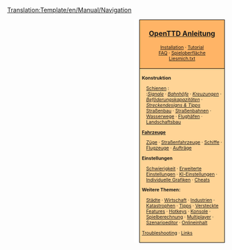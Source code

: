 <noinclude>[[Translation:Template/en/Manual/Navigation]]</noinclude><noinclude></noinclude>
<div style="float:right; padding-left:12px; background:#ffffff;">
<div style="border:1px solid #000000; background:#ffb466; padding:5px; -moz-border-radius-topleft:5px; -moz-border-radius-topright:5px; font-size: 12pt;">
<center><strong><font size="3">[[de/Manual/Main Page|OpenTTD Anleitung]]</font></strong></center>
<div style="font-size: 8pt; text-align: center;">
[[de/Manual/Installation|Installation]] &middot; 
[[de/Manual/Tutorial/Tutorial|Tutorial]]<br />
[[de/Archive/Community/FAQ|FAQ]] &middot; 
[[de/Manual/Spieloberfläche|Spieloberfläche]]<br />
[[de/Liesmich.txt|Liesmich.txt]]
</div>
</div>
<div style="border:1px solid black; border-top-width: 0px; background:#ffd496; padding:5px; -moz-border-radius-bottomleft:5px; -moz-border-radius-bottomright:8px; font-size: 8pt;">

<div style="width: 186px">
'''Konstruktion'''
<div style="margin-left:10px;">
[[de/Manual/Schienenkonstruktion|Schienen]] : <br />
:''[[de/Manual/Signale|Signale]]'' &middot; ''[[de/Manual/Bahnhof|Bahnhöfe]]'' &middot; ''[[de/Community/Junctionary/Main Page|Kreuzungen]]'' &middot; ''[[de/Schienenlayouts|Beföderungskapazitäten]]'' &middot; ''[[de/Community/Streckendesigns|Streckendesigns & Tipps]]''
[[de/Manual/Straßenbau|Straßenbau]] &middot; [[de/Manual/Straßenbahn|Straßenbahnen]] &middot; [[de/Manual/Wasserwegebau|Wasserwege]] &middot; [[de/Manual/Flughafenbau|Flughäfen]] &middot; [[de/Manual/Landschaftsbau|Landschaftsbau]]
</div>
</div>

<div style="width: 186px">
'''[[de/Manual/Fahrzeuge|Fahrzeuge]]'''
<div style="margin-left:10px;">
[[de/Manual/Züge|Züge]] &middot; [[de/Manual/Straßenfahrzeuge|Straßenfahrzeuge]] &middot; [[de/Manual/Schiffe|Schiffe]] &middot;
[[de/Manual/Flugzeuge|Flugzeuge]] &middot; [[de/Manual/Aufträge|Aufträge]]
</div>
</div>

<div style="width: 186px">
'''Einstellungen'''
<div style="margin-left:10px;">
[[de/Schwierigkeit|Schwierigkeit]] &middot; [[de/Archive/Manual/Settings/Erweiterte Einstellungen|Erweiterte Einstellungen]] &middot; [[de/KI-Einstellungen|KI-Einstellungen]] &middot; [[de/Manual/NewGRF|Individuelle Grafiken]] &middot; [[de/Manual/Cheats|Cheats]]
</div>
</div>

<div style="width: 186px">
'''Weitere Themen:'''<br />
<div style="margin-left:10px;">
[[de/Manual/Stadt|Städte]] &middot; [[de/Manual/Wirtschaft|Wirtschaft]] &middot; [[de/Manual/Industrie|Industrien]] &middot;
[[de/Manual/Katastrophen|Katastrophen]] &middot; [[de/Tipps|Tipps]] &middot;
[[de/Versteckte Features|Versteckte Features]] &middot; [[de/Manual/Hotkeys|Hotkeys]] &middot;
[[de/Manual/Konsole|Konsole]] &middot; [[de/Manual/Game Mechanics/Main Page|Spielberechnung]] &middot;
[[de/Multiplayer|Multiplayer]] &middot; [[de/Szenarioeditor|Szenarioeditor]] &middot;
[[de/Manual/Onlineinhalt|Onlineinhalt]]
</div>
</div>

[[de/Troubleshooting|Troubleshooting]] &middot; [[de/Archive/Lists/Links|Links]]
</div>
</div>
<includeonly>[[Category:de/Manual/Handbuch|{{PAGENAME}}]]</includeonly>